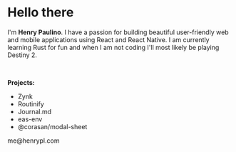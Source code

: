 
# Hello there

I'm **Henry Paulino**. I have a passion for building beautiful user-friendly web and mobile applications using React and React Native.
I am currently learning Rust for fun and when I am not coding I'll most likely be playing Destiny 2.

<br />

**Projects:**
- <ProjectLink href="https://github.com/corasan/zynk">Zynk</ProjectLink>
- <ProjectLink href="https://apps.apple.com/gb/app/routinify-app/id6478823954?uo=2">Routinify</ProjectLink>
- <ProjectLink href="https://testflight.apple.com/join/G9cag0Uw">Journal.md</ProjectLink>
- <ProjectLink href="https://github.com/corasan/eas-env">eas-env</ProjectLink>
- <ProjectLink href="https://github.com/corasan/react-native-modal-sheet">@corasan/modal-sheet</ProjectLink>


<div className="flex flex-row gap-4 mt-12">
  <Link href="https://www.linkedin.com/in/henrypl95/">
    <Linkedin size={18} />
  </Link>
  <Link href="https://twitter.com/henrypl_dev">
    <Twitter size={18} />
  </Link>
  <Link href="https://github.com/corasan">
    <Github size={18} />
  </Link>
</div>
me@henrypl.com
